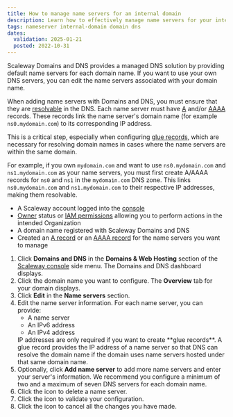 ```yaml
---
title: How to manage name servers for an internal domain
description: Learn how to effectively manage name servers for your internal domains. This guide covers editing name server information, adding and removing name servers, and validating configurations through the intuitive Domains and DNS dashboard.
tags: nameserver internal-domain domain dns
dates:
  validation: 2025-01-21
  posted: 2022-10-31
---
```



Scaleway Domains and DNS provides a managed DNS solution by providing default name servers for each domain name. If you want to use your own DNS servers, you can edit the name servers associated with your domain name.

When adding name servers with Domains and DNS, you must ensure that they are [resolvable](/domains-and-dns/concepts/#domain-name-resolution) in the DNS. Each name server must have [A](/domains-and-dns/reference-content/understanding-dns-records/#a-record) and/or [AAAA](/domains-and-dns/reference-content/understanding-dns-records/#aaaa-record) records. These records link the name server's domain name (for example `ns0.mydomain.com`) to its corresponding IP address.

This is a critical step, especially when configuring [glue records](/domains-and-dns/concepts/#glue-record), which are necessary for resolving domain names in cases where the name servers are within the same domain.

For example, if you own `mydomain.com` and want to use `ns0.mydomain.com` and `ns1.mydomain.com` as your name servers, you must first create A/AAAA records for `ns0` and `ns1` in the `mydomain.com` DNS zone. This links `ns0.mydomain.com` and `ns1.mydomain.com` to their respective IP addresses, making them resolvable.

<Requirements />

- A Scaleway account logged into the [console](https://console.scaleway.com)
- [Owner](/iam/concepts/#owner) status or [IAM permissions](/iam/concepts/#permission) allowing you to perform actions in the intended Organization
- A domain name registered with Scaleway Domains and DNS
- Created an [A record](/domains-and-dns/reference-content/understanding-dns-records/#a-record) or an [AAAA record](/domains-and-dns/reference-content/understanding-dns-records/#aaaa-record) for the name servers you want to manage

1. Click **Domains and DNS** in the **Domains & Web Hosting** section of the [Scaleway console](https://console.scaleway.com) side menu. The Domains and DNS dashboard displays.
2. Click the domain name you want to configure. The **Overview** tab for your domain displays.
3. Click **Edit** in the **Name servers** section.
4. Edit the name server information. For each name server, you can provide:
    * A name server
    * An IPv6 address
    * An IPv4 address
    <Message type="tip">
      IP addresses are only required if you want to create **glue records**. A glue record provides the IP address of a name server so that DNS can resolve the domain name if the domain uses name servers hosted under that same domain name.
    </Message>
5. Optionally, click **Add name server** to add more name servers and enter your server's information.
    <Message type="tip">
      We recommend you configure a minimum of two and a maximum of seven DNS servers for each domain name.
    </Message>
6. Click the <Icon name="delete" /> icon to delete a name server.
7. Click the <Icon name="validate" /> icon to validate your configuration.
8. Click the <Icon name="cancel" /> icon to cancel all the changes you have made.


